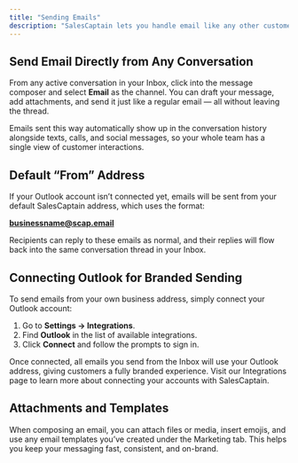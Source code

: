 ```yaml
---
title: "Sending Emails"
description: "SalesCaptain lets you handle email like any other customer channel. From composing and sending messages to adding attachments, templates, and branded addresses, everything happens right in the Inbox. Emails are stored alongside calls, texts, and social messages, giving your team a complete view of every interaction without ever leaving the platform."
---
```


## **Send Email Directly from Any Conversation**

From any active conversation in your Inbox, click into the message composer and select **Email** as the channel. You can draft your message, add attachments, and send it just like a regular email — all without leaving the thread.

Emails sent this way automatically show up in the conversation history alongside texts, calls, and social messages, so your whole team has a single view of customer interactions.

## **Default “From” Address**

If your Outlook account isn’t connected yet, emails will be sent from your default SalesCaptain address, which uses the format:

[**businessname@scap.email**](mailto:businessname@scap.email)

Recipients can reply to these emails as normal, and their replies will flow back into the same conversation thread in your Inbox.

## **Connecting Outlook for Branded Sending**

To send emails from your own business address, simply connect your Outlook account:

1. Go to **Settings → Integrations**.
2. Find **Outlook** in the list of available integrations.
3. Click **Connect** and follow the prompts to sign in.

Once connected, all emails you send from the Inbox will use your Outlook address, giving customers a fully branded experience. Visit our Integrations page to learn more about connecting your accounts with SalesCaptain. 

## **Attachments and Templates**

When composing an email, you can attach files or media, insert emojis, and use any email templates you’ve created under the Marketing tab. This helps you keep your messaging fast, consistent, and on-brand.